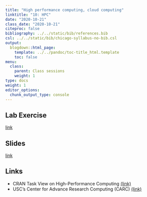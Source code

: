 ```yaml
---
title: "High performance computing, cloud computing"
linktitle: "10: HPC"
date: "2020-10-21"
class_date: "2020-10-21"
citeproc: false
bibliography: ../../static/bib/references.bib
csl: ../../static/bib/chicago-syllabus-no-bib.csl
output:
  blogdown::html_page:
    template: ../../pandoc/toc-title_html.template
    toc: false
menu:
  class:
    parent: Class sessions
    weight: 1
type: docs
weight: 1
editor_options: 
  chunk_output_type: console
---
```


## Lab Exercise

[link](PM566/assignment/09-lab/)

## Slides

[link](PM566/slides/09-hpc/slides.html)

## Links

- CRAN Task View on High-Performance Computing [(link)](https://CRAN.R-project.org/view=HighPerformanceComputing)
- USC's Center for Advance Research Computing (CARC) [(link)](https://carc.usc.edu)


